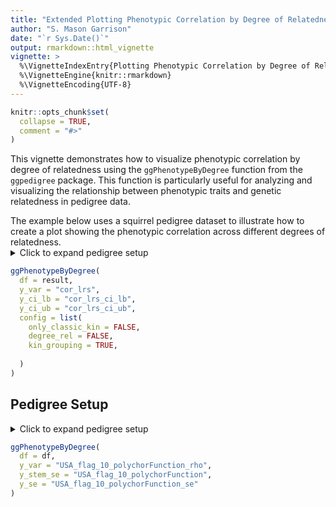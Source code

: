 ```yaml
---
title: "Extended Plotting Phenotypic Correlation by Degree of Relatedness"
author: "S. Mason Garrison"
date: "`r Sys.Date()`"
output: rmarkdown::html_vignette
vignette: >
  %\VignetteIndexEntry{Plotting Phenotypic Correlation by Degree of Relatedness}
  %\VignetteEngine{knitr::rmarkdown}
  %\VignetteEncoding{UTF-8}
---
```


```r
knitr::opts_chunk$set(
  collapse = TRUE,
  comment = "#>"
)
```

This vignette demonstrates how to visualize phenotypic correlation by degree of relatedness using the `ggPhenotypeByDegree` function from the `ggpedigree` package. This function is particularly useful for analyzing and visualizing the relationship between phenotypic traits and genetic relatedness in pedigree data.

The example below uses a squirrel pedigree dataset to illustrate how to create a plot showing the phenotypic correlation across different degrees of relatedness.
<details>
<summary>Click to expand pedigree setup</summary>
```r
library(ggpedigree)
library(BGmisc)
library(data.table)
# Load the example data
data("redsquirrels")
library(dplyr)
# library(broom) # for tidy()
library(purrr) # for map_* helpers
# Filter for the largest family, recode sex if needed
ped_filtered <- redsquirrels %>%
  recodeSex(code_female = "F") %>%
  filter(famID == 160)

kin_degree_max <- 12 # maximum degree of relatedness to consider
# Calculate relatedness matrices
add_mat <- ped2add(ped_filtered, isChild_method = "partialparent", sparse = TRUE)
mit_mat <- ped2mit(ped_filtered, isChild_method = "partialparent", sparse = TRUE)
cn_mat <- ped2cn(ped_filtered, isChild_method = "partialparent", sparse = TRUE)

df_links <- com2links(
  writetodisk = FALSE,
  ad_ped_matrix = add_mat,
  mit_ped_matrix = mit_mat,
  cn_ped_matrix = cn_mat,
  drop_upper_triangular = TRUE,
  gc = FALSE
)

dataRelatedPair_merge <- df_links %>%
  left_join(ped_filtered %>% select(personID, lrs, ars_n),
    by = c("ID1" = "personID")
  ) %>%
  rename(
    lrs_k1 = lrs,
    ars_n_k1 = ars_n
  ) %>%
  left_join(ped_filtered %>% select(personID, lrs, ars_n),
    by = c("ID2" = "personID")
  ) %>%
  rename(
    lrs_k2 = lrs,
    ars_n_k2 = ars_n
  )

# double enter
dxlist <- c(
  "ID1", "ID2", # intentional ordering
  "addRel", "mitRel",
  "cnuRel",
  names(dataRelatedPair_merge)[endsWith(names(dataRelatedPair_merge), "_k2")],
  names(dataRelatedPair_merge)[endsWith(names(dataRelatedPair_merge), "_k1")]
)

dataRelatedPair_merge <- data.table::rbindlist(
  list(
    dataRelatedPair_merge,
    dataRelatedPair_merge[, dxlist]
  ),
  use.names = FALSE
) %>%
  mutate(
    # recode to bins that are within 10% of expected degree of relatedness cousins within 10% for .125 so .125+-.125*10 = .1125 and .125 + .125*10 = .1375, and 2^4 etc
    #  addRel_center <- 2^(0:(-kin_degree_max)) # needs to be sliced first with range
    addRel_bin = case_when(
      addRel > 2^0 * 1.1 ~ "addRel_1+",
      addRel > 2^0 * 0.9 & addRel < 2^0 * 1.1 ~ "addRel_1",
      addRel > 2^(-1) * 1.1 ~ paste0("addRel_+", 2^(-1)),
      addRel > 2^(-1) * 0.9 & addRel < 2^(-1) * 1.1 ~ paste0("addRel_", 2^(-1)),
      addRel > 2^(-2) * 1.1 ~ paste0("addRel_+", 2^(-2)),
      addRel > 2^(-2) * 0.9 & addRel < 2^(-2) * 1.1 ~ paste0("addRel_", 2^(-2)),
      addRel > 2^(-3) * 1.1 ~ paste0("addRel_+", 2^(-3)),
      addRel > 2^(-3) * 0.9 & addRel < 2^(-3) * 1.1 ~ paste0("addRel_", 2^(-3)),
      addRel > 2^(-4) * 1.1 ~ paste0("addRel_+", 2^(-4)),
      addRel > 2^(-4) * 0.9 & addRel < 2^(-4) * 1.1 ~ paste0("addRel_", 2^(-4)),
      addRel > 2^(-5) * 1.1 ~ paste0("addRel_+", 2^(-5)),
      addRel > 2^(-5) * 0.9 & addRel < 2^(-5) * 1.1 ~ paste0("addRel_", 2^(-5)),
      addRel > 2^(-6) * 1.1 ~ paste0("addRel_+", 2^(-6)),
      addRel > 2^(-6) * 0.9 & addRel < 2^(-6) * 1.1 ~ paste0("addRel_", 2^(-6)),
      addRel > 2^(-7) * 1.1 ~ paste0("addRel_+", 2^(-7)),
      addRel > 2^(-7) * 0.9 & addRel < 2^(-7) * 1.1 ~ paste0("addRel_", 2^(-7)),
      addRel > 2^(-8) * 1.1 ~ paste0("addRel_+", 2^(-8)),
      addRel > 2^(-8) * 0.9 & addRel < 2^(-8) * 1.1 ~ paste0("addRel_", 2^(-8)),
      addRel > 2^(-9) * 1.1 ~ paste0("addRel_+", 2^(-9)),
      addRel > 2^(-9) * 0.9 & addRel < 2^(-9) * 1.1 ~ paste0("addRel_", 2^(-9)),
      addRel > 2^(-10) * 1.1 ~ paste0("addRel_+", 2^(-10)),
      addRel > 2^(-10) * 0.9 & addRel < 2^(-10) * 1.1 ~ paste0("addRel_", 2^(-10)),
      addRel > 2^(-11) * 1.1 ~ paste0("addRel_+", 2^(-11)),
      addRel > 2^(-11) * 0.9 & addRel < 2^(-11) * 1.1 ~ paste0("addRel_", 2^(-11)),
      addRel > 2^(-12) * 1.1 ~ paste0("addRel_+", 2^(-12)),
      addRel > 2^(-12) * 0.9 & addRel < 2^(-12) * 1.1 ~ paste0("addRel_", 2^(-12)),
      addRel > 0 ~ "addRel_+0",
      addRel == 0 ~ "addRel_0",
      TRUE ~ NA_character_ # catch-all for other cases
    ),
    addRel_factor = factor(addRel_bin, levels = c(
      "addRel_1+", "addRel_1", paste0("addRel_+", 2^(-1)),
      paste0("addRel_", 2^(-1)), paste0("addRel_+", 2^(-2)),
      paste0("addRel_", 2^(-2)), paste0("addRel_+", 2^(-3)),
      paste0("addRel_", 2^(-3)), paste0("addRel_+", 2^(-4)),
      paste0("addRel_", 2^(-4)), paste0("addRel_+", 2^(-5)),
      paste0("addRel_", 2^(-5)), paste0("addRel_+", 2^(-6)),
      paste0("addRel_", 2^(-6)), paste0("addRel_+", 2^(-7)),
      paste0("addRel_", 2^(-7)), paste0("addRel_+", 2^(-8)),
      paste0("addRel_", 2^(-8)), paste0("addRel_+", 2^(-9)),
      paste0("addRel_", 2^(-9)), paste0("addRel_+", 2^(-10)),
      paste0("addRel_", 2^(-10)), paste0("addRel_+", 2^(-11)),
      paste0("addRel_", 2^(-11)), paste0("addRel_+", 2^(-12)),
      paste0("addRel_", 2^(-12)), "addRel_+0", "addRel_0"
    ))
  ) %>%
  select(
    -addRel_bin
  )


result <- dataRelatedPair_merge %>%
  group_by(addRel_factor, mitRel, cnuRel) %>%
  summarise(
    n_pairs = n() / 2, # divide by 2 to account for double counting
    lrs_cor_test = list(tryCatch(cor.test(lrs_k1, lrs_k2, use = "pairwise.complete.obs"),
      error = function(e) NULL
    )),
    ars_n_cor_test = list(tryCatch(cor.test(ars_n_k1, ars_n_k2, use = "pairwise.complete.obs"),
      error = function(e) NULL
    )),
    addRel_mean = mean(addRel, na.rm = TRUE),
    addRel_sd = sd(addRel, na.rm = TRUE),
    addRel_min = min(addRel, na.rm = TRUE),
    addRel_max = max(addRel, na.rm = TRUE),
    .groups = "drop" # eliminates the need for ungroup()
  ) %>%
  ## unpack the two cor.test() objects -------------------------------
  mutate(
    # ---- LRS pair ----
    cor_lrs = map_dbl(lrs_cor_test, ~ if (is.null(.x)) NA_real_ else .x$estimate),
    cor_lrs_stat = map_dbl(lrs_cor_test, ~ if (is.null(.x)) NA_real_ else .x$statistic),
    cor_lrs_p = map_dbl(lrs_cor_test, ~ if (is.null(.x)) NA_real_ else .x$p.value),
    cor_lrs_df = map_dbl(lrs_cor_test, ~ if (is.null(.x)) NA_real_ else .x$parameter),
    cor_lrs_ci_lb = map_dbl(lrs_cor_test, ~ if (is.null(.x)) NA_real_ else .x$conf.int[1]),
    cor_lrs_ci_ub = map_dbl(lrs_cor_test, ~ if (is.null(.x)) NA_real_ else .x$conf.int[2]),

    # ---- ARS‑n pair ----
    cor_ars_n = map_dbl(ars_n_cor_test, ~ if (is.null(.x)) NA_real_ else .x$estimate),
    cor_ars_n_stat = map_dbl(ars_n_cor_test, ~ if (is.null(.x)) NA_real_ else .x$statistic),
    cor_ars_n_p = map_dbl(ars_n_cor_test, ~ if (is.null(.x)) NA_real_ else .x$p.value),
    cor_ars_n_df = map_dbl(ars_n_cor_test, ~ if (is.null(.x)) NA_real_ else .x$parameter),
    cor_ars_n_ci_lb = map_dbl(ars_n_cor_test, ~ if (is.null(.x)) NA_real_ else .x$conf.int[1]),
    cor_ars_n_ci_ub = map_dbl(ars_n_cor_test, ~ if (is.null(.x)) NA_real_ else .x$conf.int[2])
  ) %>%
  select(-lrs_cor_test, -ars_n_cor_test) %>% # drop the list‑columns once unpacked
  rename(cnu = cnuRel, mtdna = mitRel)
```
</details>
```r
ggPhenotypeByDegree(
  df = result,
  y_var = "cor_lrs",
  y_ci_lb = "cor_lrs_ci_lb",
  y_ci_ub = "cor_lrs_ci_ub",
  config = list(
    only_classic_kin = FALSE,
    degree_rel = FALSE,
    kin_grouping = TRUE,
    
  )
)
```

## Pedigree Setup

<details>
<summary>Click to expand pedigree setup</summary>

```r
library(tibble)
library(dplyr)
library(ggpedigree)
df <- pedigree_df <- tribble(
  ~n_pairs,
  ~addRel_min,
  ~addRel_max,
  ~addRel_emp_min,
  ~addRel_emp_mean,
  ~addRel_emp_median,
  ~addRel_emp_max,
  ~mtdna,
  ~cnu,
  ~age_k1_meanFunction,
  ~male_k1_meanFunction,
  ~same_matID_meanFunction,
  ~same_patID_meanFunction,
  ~USA_flag_10_k1_meanFunction,
  ~USA_flag_10_polychorFunction_rho,
  ~USA_flag_10_polychorFunction_se,
  ~USA_flag_10_polychorFunction_chisq,
  ~USA_flag_10_polychorFunction_df,
  ~USA_flag_10_ml_polychorFunction,
  3617250, 0.225, 0.275, 0.2255859375, 0.247734086859983, 0.25, 0.27490234375, 1, 0, 59.2335021779651, 0.480619365892598, NA, NA, 0.249700992238048, 0.04517140756813, 0.000691314990032303, 0.00000799819827079773, 0, 0.0451713825840523,
  4983424, 0.225, 0.275, 0.2255859375, 0.247985118108249, 0.25, 0.27490234375, 0, 0, 60.2924621468198, 0.54683237363258, NA, NA, 0.247046760504304, 0.0409988164718674, 0.000599673001112523, 0.00000799819827079773, 0, 0.040998793040341,
  120024, 0.275, 0.45, 0.359375, 0.42720031928978, 0.4375, 0.44921875, 1, 1, 55.3786442198885, 0.519857671410953, NA, NA, 0.208202301154754, 0.169242204331722, 0.00393269696620211, 0.00000814738450571895, 0, 0.169234306738862,
  137947, 0.275, 0.45, 0.275146484375, 0.336850848231778, 0.34375, 0.447265625, 1, 0, 58.7404851093794, 0.436444779593302, NA, NA, 0.230130064360623, 0.0979941906533943, 0.00359788288853913, 0.00000800052657723427, 0, 0.0979945954952227,
  108989, 0.275, 0.45, 0.275390625, 0.328092281014401, 0.3125, 0.4453125, 0, 0, 60.2531852003308, 0.619355993501189, NA, NA, 0.233078768161892, 0.0774003012451702, 0.00404657995476565, 0.00000800139969214797, 0, 0.0774005589379321,
  1668205, 0.45, 0.55, 0.4501953125, 0.495319721631096, 0.4990234375, 0.549560546875, 1, 1, 57.9295757847709, 0.522333747318167, NA, NA, 0.257514897453126, 0.160645710133276, 0.000975187176863543, 0.0000904696062207222, 0, 0.16065612400207,
  729441, 0.45, 0.55, 0.451171875, 0.496536543871464, 0.5, 0.5498046875, 1, 0, 66.1279781018233, 0.275059425002599, NA, NA, 0.265100488202374, 0.150191012774079, 0.00152996759330951, 0.00000815372914075851, 0, 0.150193105587773,
  747643, 0.45, 0.55, 0.451171875, 0.49663045074013, 0.5, 0.5478515625, 0, 0, 65.9430606759445, 0.749751203807075, NA, NA, 0.262018010446397, 0.114532502819044, 0.00154238295730097, 0.00000800378620624542, 0, 0.114533380385551,
  44787, 0.55, 0.9, 0.55029296875, 0.724711065168643, 0.75, 0.8984375, 1, 1, 63.4350717031309, 0.520855662736692, NA, NA, 0.232835687466476, 0.9999, Inf, 29160.6932985728, 0, 0.952963916809192,
  4639, 0.55, 0.9, 0.55029296875, 0.569994330072125, 0.5625, 0.75, 1, 0, 62.3524143288736, 0.366174409830764, NA, NA, 0.231225722917566, 0.12373864513677, 0.0194548428304584, 0.00000800392444944009, 0, 0.123740641721645,
  2744, 0.55, 0.9, 0.55078125, 0.566952741528391, 0.5625, 0.75, 0, 0, 62.2241888686131, 0.758432087511395, NA, NA, 0.228467153284672, 0.123400997830296, 0.0254117516477019, 0.00000801651367510203, 0, 0.123405021390264,
  1018929, 0.9, 1.1, 0.90234375, 0.994306976854356, 1, 1.09375, 1, 1, 61.9059012997516, 0.523600756854653, NA, NA, 0.254706541475618, 0.9999, Inf, 12530.2189094715, 0, 0.9999,
  352, 1.1, 1.5, 1.1005859375, 1.12844427065416, 1.125, 1.25, 1, 1, 47.7579829059829, 0.545454545454545, NA, NA, 0.153846153846154, 0.9999, Inf, 3.76616019073219, 0, 0.9999
)
```

</details>

```r
ggPhenotypeByDegree(
  df = df,
  y_var = "USA_flag_10_polychorFunction_rho",
  y_stem_se = "USA_flag_10_polychorFunction",
  y_se = "USA_flag_10_polychorFunction_se"
)
```

